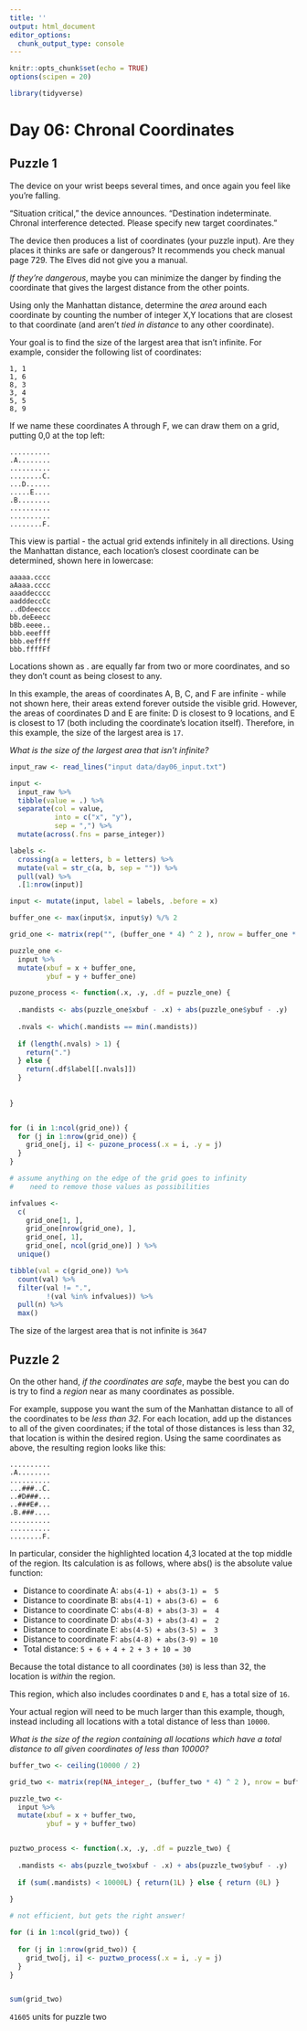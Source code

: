 ```yaml
---
title: ''
output: html_document
editor_options: 
  chunk_output_type: console
---
```


```r
knitr::opts_chunk$set(echo = TRUE)
options(scipen = 20)

library(tidyverse)
```

# Day 06: Chronal Coordinates

## Puzzle 1

The device on your wrist beeps several times, and once again you feel like you're falling.

"Situation critical," the device announces. "Destination indeterminate. Chronal interference detected. Please specify new target coordinates."

The device then produces a list of coordinates (your puzzle input). Are they places it thinks are safe or dangerous? It recommends you check manual page 729. The Elves did not give you a manual.

*If they're dangerous*, maybe you can minimize the danger by finding the coordinate that gives the largest distance from the other points.

Using only the Manhattan distance, determine the *area* around each coordinate by counting the number of integer X,Y locations that are closest to that coordinate (and aren't *tied in distance* to any other coordinate).

Your goal is to find the size of the largest area that isn't infinite. For example, consider the following list of coordinates:

```
1, 1
1, 6
8, 3
3, 4
5, 5
8, 9
```

If we name these coordinates A through F, we can draw them on a grid, putting 0,0 at the top left:

```
..........
.A........
..........
........C.
...D......
.....E....
.B........
..........
..........
........F.
```

This view is partial - the actual grid extends infinitely in all directions. Using the Manhattan distance, each location's closest coordinate can be determined, shown here in lowercase:

```
aaaaa.cccc
aAaaa.cccc
aaaddecccc
aadddeccCc
..dDdeeccc
bb.deEeecc
bBb.eeee..
bbb.eeefff
bbb.eeffff
bbb.ffffFf
```

Locations shown as . are equally far from two or more coordinates, and so they don't count as being closest to any.

In this example, the areas of coordinates A, B, C, and F are infinite - while not shown here, their areas extend forever outside the visible grid. However, the areas of coordinates D and E are finite: D is closest to 9 locations, and E is closest to 17 (both including the coordinate's location itself). Therefore, in this example, the size of the largest area is `17`.

*What is the size of the largest area that isn't infinite?*


```r
input_raw <- read_lines("input data/day06_input.txt")

input <- 
  input_raw %>% 
  tibble(value = .) %>% 
  separate(col = value, 
           into = c("x", "y"), 
           sep = ",") %>% 
  mutate(across(.fns = parse_integer))

labels <- 
  crossing(a = letters, b = letters) %>% 
  mutate(val = str_c(a, b, sep = "")) %>% 
  pull(val) %>% 
  .[1:nrow(input)]

input <- mutate(input, label = labels, .before = x)
```


```r
buffer_one <- max(input$x, input$y) %/% 2

grid_one <- matrix(rep("", (buffer_one * 4) ^ 2 ), nrow = buffer_one * 4)

puzzle_one <- 
  input %>% 
  mutate(xbuf = x + buffer_one, 
         ybuf = y + buffer_one)

puzone_process <- function(.x, .y, .df = puzzle_one) {
  
  .mandists <- abs(puzzle_one$xbuf - .x) + abs(puzzle_one$ybuf - .y)
  
  .nvals <- which(.mandists == min(.mandists))
  
  if (length(.nvals) > 1) {
    return(".")
  } else {
    return(.df$label[[.nvals]])
  }
  
  
}


for (i in 1:ncol(grid_one)) {
  for (j in 1:nrow(grid_one)) {
    grid_one[j, i] <- puzone_process(.x = i, .y = j)
  }
}

# assume anything on the edge of the grid goes to infinity 
#    need to remove those values as possibilities

infvalues <- 
  c(
    grid_one[1, ], 
    grid_one[nrow(grid_one), ], 
    grid_one[, 1], 
    grid_one[, ncol(grid_one)] ) %>% 
  unique()

tibble(val = c(grid_one)) %>% 
  count(val) %>% 
  filter(val != ".", 
         !(val %in% infvalues)) %>% 
  pull(n) %>% 
  max()

```

The size of the largest area that is not infinite is `3647`

## Puzzle 2

On the other hand, *if the coordinates are safe*, maybe the best you can do is try to find a *region* near as many coordinates as possible.

For example, suppose you want the sum of the Manhattan distance to all of the coordinates to be *less than 32*. For each location, add up the distances to all of the given coordinates; if the total of those distances is less than 32, that location is within the desired region. Using the same coordinates as above, the resulting region looks like this:

```
..........
.A........
..........
...###..C.
..#D###...
..###E#...
.B.###....
..........
..........
........F.
```

In particular, consider the highlighted location 4,3 located at the top middle of the region. Its calculation is as follows, where abs() is the absolute value function:

- Distance to coordinate A: `abs(4-1) + abs(3-1) =  5`
- Distance to coordinate B: `abs(4-1) + abs(3-6) =  6`
- Distance to coordinate C: `abs(4-8) + abs(3-3) =  4`
- Distance to coordinate D: `abs(4-3) + abs(3-4) =  2`
- Distance to coordinate E: `abs(4-5) + abs(3-5) =  3`
- Distance to coordinate F: `abs(4-8) + abs(3-9) = 10`
- Total distance: `5 + 6 + 4 + 2 + 3 + 10 = 30`

Because the total distance to all coordinates (`30`) is less than 32, the location is *within* the region.

This region, which also includes coordinates `D` and `E`, has a total size of `16`.

Your actual region will need to be much larger than this example, though, instead including all locations with a total distance of less than `10000`.

*What is the size of the region containing all locations which have a total distance to all given coordinates of less than 10000?*


```r
buffer_two <- ceiling(10000 / 2)

grid_two <- matrix(rep(NA_integer_, (buffer_two * 4) ^ 2 ), nrow = buffer_two * 4)

puzzle_two <- 
  input %>% 
  mutate(xbuf = x + buffer_two, 
         ybuf = y + buffer_two)


puztwo_process <- function(.x, .y, .df = puzzle_two) {
  
  .mandists <- abs(puzzle_two$xbuf - .x) + abs(puzzle_two$ybuf - .y)
  
  if (sum(.mandists) < 10000L) { return(1L) } else { return (0L) }
  
}

# not efficient, but gets the right answer!

for (i in 1:ncol(grid_two)) {
  
  for (j in 1:nrow(grid_two)) {
    grid_two[j, i] <- puztwo_process(.x = i, .y = j)
  }
}


sum(grid_two) 
```

`41605` units for puzzle two